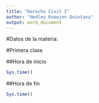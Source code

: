 ```yaml
---
title: "Derecho Civil I"
author: "Hedley Knewjen Quintana"
output: word_document
---
```

#Datos de la materia:

#Primera clase

##Hora de inicio

```r
Sys.time()
```




##Hora de fin

```r
Sys.time()
```
